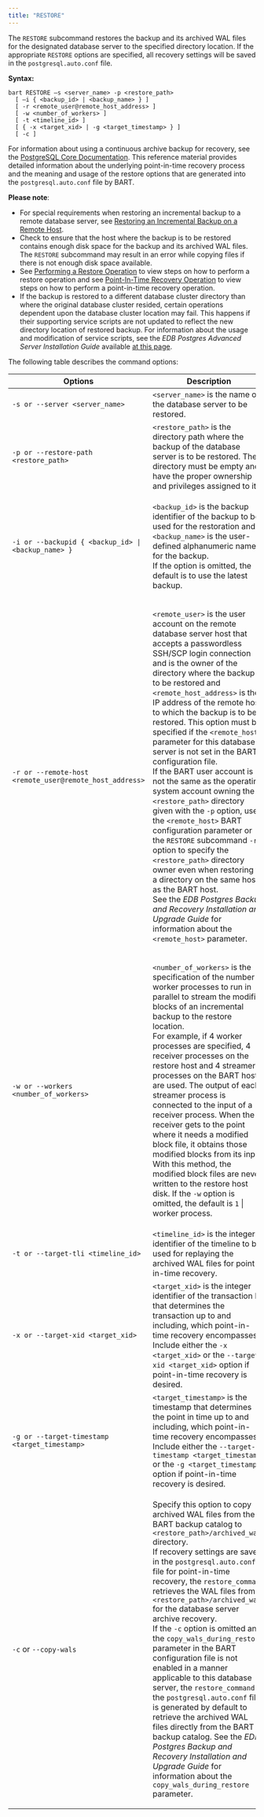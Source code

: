 ```yaml
---
title: "RESTORE"
---
```


<div id="restore" class="registered_link"></div>


The `RESTORE` subcommand restores the backup and its archived WAL files for the designated database server to the specified directory location. If the appropriate `RESTORE` options are specified, all recovery settings will be saved in the `postgresql.auto.conf` file.

**Syntax:**

    bart RESTORE –s <server_name> -p <restore_path>
      [ –i { <backup_id> | <backup_name> } ]
      [ -r <remote_user@remote_host_address> ]
      [ -w <number_of_workers> ]
      [ -t <timeline_id> ]
      [ { -x <target_xid> | -g <target_timestamp> } ]
      [ -c ]

For information about using a continuous archive backup for recovery, see the [PostgreSQL Core Documentation](https://www.postgresql.org/docs/current/static/continuous-archiving.html). This reference material provides detailed information about the underlying point-in-time recovery process and the meaning and usage of the restore options that are generated into the `postgresql.auto.conf` file by BART.

**Please note**:

-   For special requirements when restoring an incremental backup to a remote database server, see [Restoring an Incremental Backup on a Remote Host](../../03_overview/01_block-level_incremental_backup/#restoring_an_incremental_backup_on_a_remote_host).
-   Check to ensure that the host where the backup is to be restored contains enough disk space for the backup and its archived WAL files. The `RESTORE` subcommand may result in an error while copying files if there is not enough disk space available.
-   See [Performing a Restore Operation](../../04_using_bart/01_bart_management_overview/#performing_a_restore_operation) to view steps on how to perform a restore operation and see [Point-In-Time Recovery Operation](../../04_using_bart/01_bart_management_overview/#point_in_time_recovery_operation) to view steps on how to perform a point-in-time recovery operation.
-   If the backup is restored to a different database cluster directory than where the original database cluster resided, certain operations dependent upon the database cluster location may fail. This happens if their supporting service scripts are not updated to reflect the new directory location of restored backup. For information about the usage and modification of service scripts, see the *EDB Postgres Advanced Server Installation Guide* available [at this page](https://www.enterprisedb.com/edb-docs).

The following table describes the command options:

<table><thead><tr class="header"><th>Options</th><th>Description</th></tr></thead><tbody><tr class="odd"><td><code>-s or --server &lt;server_name&gt;</code></td><td><code>&lt;server_name&gt;</code> is the name of the database server to be restored.</td></tr><tr class="even"><td><code>-p or --restore-path &lt;restore_path&gt;</code></td><td><code>&lt;restore_path&gt;</code> is the directory path where the backup of the database server is to be restored. The directory must be empty and have the proper ownership and privileges assigned to it.</td></tr><tr class="odd"><td><code>-i or --backupid &#123; &lt;backup_id&gt; | &lt;backup_name&gt; &#125;</code></td><td><p><code>&lt;backup_id&gt;</code> is the backup identifier of the backup to be used for the restoration and <code>&lt;backup_name&gt;</code> is the user-defined alphanumeric name for the backup.<br />
If the option is omitted, the default is to use the latest backup.</p></td></tr><tr class="even"><td><code>-r or --remote-host &lt;remote_user@remote_host_address&gt;</code></td><td><p><code>&lt;remote_user&gt;</code> is the user account on the remote database server host that accepts a passwordless SSH/SCP login connection and is the owner of the directory where the backup is to be restored and <code>&lt;remote_host_address&gt;</code> is the IP address of the remote host to which the backup is to be restored. This option must be specified if the <code>&lt;remote_host&gt;</code> parameter for this database server is not set in the BART configuration file.<br />
If the BART user account is not the same as the operating system account owning the <code>&lt;restore_path&gt;</code> directory given with the <code>-p</code> option, use the <code>&lt;remote_host&gt;</code> BART configuration parameter or the <code>RESTORE</code> subcommand <code>-r</code> option to specify the <code>&lt;restore_path&gt;</code> directory owner even when restoring to a directory on the same host as the BART host.<br />
See the <em>EDB Postgres Backup and Recovery Installation and Upgrade Guide</em> for information about the <code>&lt;remote_host&gt;</code> parameter.</p></td></tr><tr class="odd"><td><code>-w or --workers &lt;number_of_workers&gt;</code></td><td><p><code>&lt;number_of_workers&gt;</code> is the specification of the number of worker processes to run in parallel to stream the modified blocks of an incremental backup to the restore location.<br />
For example, if 4 worker processes are specified, 4 receiver processes on the restore host and 4 streamer processes on the BART host are used. The output of each streamer process is connected to the input of a receiver process. When the receiver gets to the point where it needs a modified block file, it obtains those modified blocks from its input. With this method, the modified block files are never written to the restore host disk. If the <code>-w</code> option is omitted, the default is <code>1</code> | worker process.</p></td></tr><tr class="even"><td><code>-t or --target-tli &lt;timeline_id&gt;</code></td><td><code>&lt;timeline_id&gt;</code> is the integer identifier of the timeline to be used for replaying the archived WAL files for point-in-time recovery.</td></tr><tr class="odd"><td><code>-x or --target-xid &lt;target_xid&gt;</code></td><td><code>&lt;target_xid&gt;</code> is the integer identifier of the transaction ID that determines the transaction up to and including, which point-in-time recovery encompasses. Include either the <code>-x &lt;target_xid&gt;</code> or the <code>--target-xid &lt;target_xid&gt;</code> option if point-in-time recovery is desired.</td></tr><tr class="even"><td><code>-g or --target-timestamp &lt;target_timestamp&gt;</code></td><td><code>&lt;target_timestamp&gt;</code> is the timestamp that determines the point in time up to and including, which point-in-time recovery encompasses. Include either the <code>--target-timestamp &lt;target_timestamp&gt;</code> or the <code>-g &lt;target_timestamp&gt;</code> option if point-in-time recovery is desired.</td></tr><tr class="odd"><td><code>-c</code> or <code>--copy-wals</code></td><td><p>Specify this option to copy archived WAL files from the BART backup catalog to <code>&lt;restore_path&gt;/archived_wals</code> directory.<br />
If recovery settings are saved in the <code>postgresql.auto.conf</code> file for point-in-time recovery, the <code>restore_command</code> retrieves the WAL files from <code>&lt;restore_path&gt;/archived_wals</code> for the database server archive recovery.<br />
If the <code>-c</code> option is omitted and the <code>copy_wals_during_restore</code> parameter in the BART configuration file is not enabled in a manner applicable to this database server, the <code>restore_command</code> in the <code>postgresql.auto.conf</code> file is generated by default to retrieve the archived WAL files directly from the BART backup catalog. See the <em>EDB Postgres Backup and Recovery Installation and Upgrade Guide</em> for information about the <code>copy_wals_during_restore</code> parameter.</p></td></tr></tbody></table>
